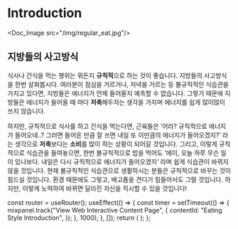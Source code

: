 # Introduction


<Doc_Image src="/img/regular_eat.jpg"/>

## 지방들의 사고방식

식사나 간식을 먹는 행위는 뭐든지 **규칙적**으로 하는 것이 좋습니다. 지방들의 사고방식을 한번 살펴봅시다. 여러분이 점심을 거르거나, 저녁을 거르는 등 불규칙적인 식습관을 가지고 있다면, 지방들은 에너지가 언제 들어올지 예측할 수 없습니다. 그렇기 때문에 지방들은 에너지가 들어올 때 마다 **저축**해두자는 생각을 가지며 에너지를 쉽게 많이많이 쓰지 않습니다.

하지만, 규칙적으로 식사를 하고 간식을 먹는다면, 근육들은 ‘어라? 규칙적으로 에너지가 들어오네..? 그러면 들어온 만큼 잘 쓰면 내일 또 이만큼의 에너지가 들어오겠지?’ 라는 생각으로 **저축**보다는 **소비**를 많이 하는 상황이 되어갈 것입니다. 그리고, 이렇게 규칙적으로 식습관을 들여놓으면, 한번 불규칙적으로 밥을 먹어도 ‘에이, 오늘 하루 무슨 일이 있나보다. 내일은 다시 규칙적으로 에너지가 들어오겠지’ 라며 쉽게 식습관이 바뀌지 않을 것입니다. 현재 불규칙적인 식습관으로 생활하시는 분들은 규칙적으로 바꾸는 것이 힘드실 것입니다. 환경 때문에도 그렇고, 배고픔을 견디기 힘들어서도 그럴 것입니다. 하지만, 이렇게 노력하여 바뀌면 달라진 자신을 직시할 수 있을 것입니다!



  const router = useRouter();
  useEffect(() => {
    const timer = setTimeout(() => {
      mixpanel.track("View Web Interactive Content Page", {
        contentId: "Eating Style Introduction",
      });
    }, 1000);
  }, []);
  return (
    <PageKey route={router.pathname} EventName="Eating Style Introduction" />
  );
};

<Final />
